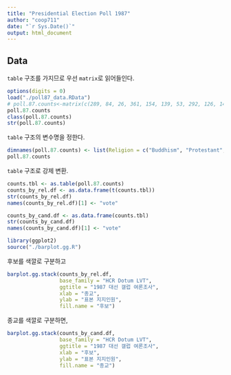 ```yaml
---
title: "Presidential Election Poll 1987"
author: "coop711"
date: "`r Sys.Date()`"
output: html_document
---
```


## Data

`table` 구조를 가지므로 우선 `matrix`로 읽어들인다.

```r
options(digits = 0)
load("./poll87_data.RData")
# poll.87.counts<-matrix(c(289, 84, 26, 361, 154, 139, 53, 292, 126, 145, 57, 287, 61, 29, 11, 80), nrow=4, ncol=4)
poll.87.counts
class(poll.87.counts)
str(poll.87.counts)
```

`table` 구조의 변수명을 정한다.

```r
dimnames(poll.87.counts) <- list(Religion = c("Buddhism", "Protestant", "Catholic", "None"), Candidates = c("Roh", "YS", "DJ", "JP", "etc"))
poll.87.counts
```

`table` 구조로 강제 변환.

```r
counts.tbl <- as.table(poll.87.counts)
counts_by_rel.df <- as.data.frame(t(counts.tbl))
str(counts_by_rel.df)
names(counts_by_rel.df)[1] <- "vote"
```

```r
counts_by_cand.df <- as.data.frame(counts.tbl)
str(counts_by_cand.df)
names(counts_by_cand.df)[1] <- "vote"
```


```r
library(ggplot2)
source("./barplot.gg.R")
```

후보를 색깔로 구분하고 

```r
barplot.gg.stack(counts_by_rel.df, 
                 base_family = "HCR Dotum LVT",
                 ggtitle = "1987 대선 갤럽 여론조사",
                 xlab = "종교",
                 ylab = "표본 지지인원", 
                 fill.name = "후보")
```

종교를 색깔로 구분하면,

```r
barplot.gg.stack(counts_by_cand.df, 
                 base_family = "HCR Dotum LVT",
                 ggtitle = "1987 대선 갤럽 여론조사",
                 xlab = "후보",
                 ylab = "표본 지지인원", 
                 fill.name = "종교")
```


